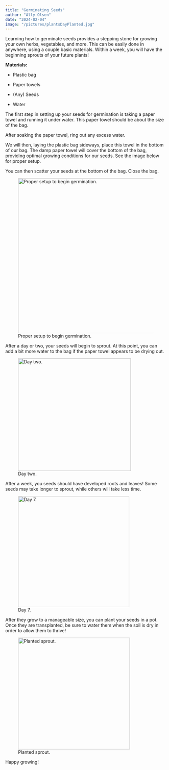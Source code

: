 ```yaml
---
title: "Germinating Seeds"
author: "Ally Olsen"
date: "2024-02-04"
image: "/pictures/plantsDayPlanted.jpg"
---
```


Learning how to germinate seeds provides a stepping stone for growing your own herbs, vegetables, and more. This can be easily done in anywhere, using a couple basic materials. Within a week, you will have the beginning sprouts of your future plants!

**Materials:**

-   Plastic bag

-   Paper towels

-   (Any) Seeds

-   Water

The first step in setting up your seeds for germination is taking a paper towel and running it under water. This paper towel should be about the size of the bag.

After soaking the paper towel, ring out any excess water.

We will then, laying the plastic bag sideways, place this towel in the bottom of our bag. The damp paper towel will cover the bottom of the bag, providing optimal growing conditions for our seeds. See the image below for proper setup.

You can then scatter your seeds at the bottom of the bag. Close the bag.

![Proper setup to begin germination.](/pictures/seedSetup.jpg){width="486"}

After a day or two, your seeds will begin to sprout. At this point, you can add a bit more water to the bag if the paper towel appears to be drying out.

![Day two.](/pictures/seedsDay2.jpg){width="353"}

After a week, you seeds should have developed roots and leaves! Some seeds may take longer to sprout, while others will take less time.

![Day 7.](/pictures/seedsDay3.jpg){width="348"}

After they grow to a manageable size, you can plant your seeds in a pot. Once they are transplanted, be sure to water them when the soil is dry in order to allow them to thrive!

![Planted sprout.](/pictures/plantsDayPlanted.jpg){width="350"}

Happy growing!
